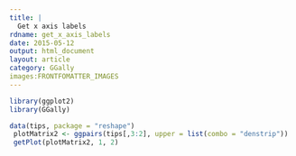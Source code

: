 ```yaml
---
title: |
  Get x axis labels
rdname: get_x_axis_labels
date: 2015-05-12
output: html_document
layout: article
category: GGally
images:FRONTFOMATTER_IMAGES
---
```


```r
library(ggplot2)
library(GGally)
```

```r

data(tips, package = "reshape")
 plotMatrix2 <- ggpairs(tips[,3:2], upper = list(combo = "denstrip"))
 getPlot(plotMatrix2, 1, 2)



```